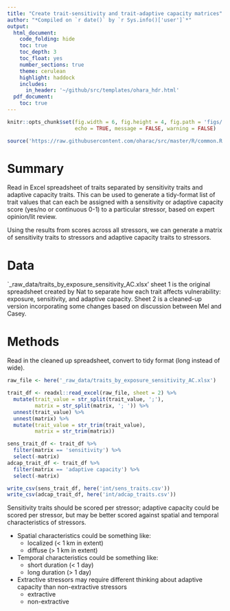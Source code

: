```yaml
---
title: "Create trait-sensitivity and trait-adaptive capacity matrices"
author: "*Compiled on `r date()` by `r Sys.info()['user']`*"
output: 
  html_document:
    code_folding: hide
    toc: true
    toc_depth: 3
    toc_float: yes
    number_sections: true
    theme: cerulean
    highlight: haddock
    includes: 
      in_header: '~/github/src/templates/ohara_hdr.html'
  pdf_document:
    toc: true
---
```


``` r

knitr::opts_chunk$set(fig.width = 6, fig.height = 4, fig.path = 'figs/',
                      echo = TRUE, message = FALSE, warning = FALSE)

source('https://raw.githubusercontent.com/oharac/src/master/R/common.R')

```

# Summary

Read in Excel spreadsheet of traits separated by sensitivity traits and adaptive capacity traits.  This can be used to generate a tidy-format list of trait values that can each be assigned with a sensitivity or adaptive capacity score (yes/no or continuous 0-1) to a particular stressor, based on expert opinion/lit review.

Using the results from scores across all stressors, we can generate a matrix of sensitivity traits to stressors and adaptive capacity traits to stressors.

# Data

`_raw_data/traits_by_exposure_sensitivity_AC.xlsx' sheet 1 is the original spreadsheet created by Nat to separate how each trait affects vulnerability: exposure, sensitivity, and adaptive capacity.  Sheet 2 is a cleaned-up version incorporating some changes based on discussion between Mel and Casey.


# Methods

Read in the cleaned up spreadsheet, convert to tidy format (long instead of wide).

```r
raw_file <- here('_raw_data/traits_by_exposure_sensitivity_AC.xlsx')

trait_df <- readxl::read_excel(raw_file, sheet = 2) %>%
  mutate(trait_value = str_split(trait_value, ';'),
         matrix = str_split(matrix, '; ')) %>%
  unnest(trait_value) %>%
  unnest(matrix) %>%
  mutate(trait_value = str_trim(trait_value),
         matrix = str_trim(matrix))

sens_trait_df <- trait_df %>%
  filter(matrix == 'sensitivity') %>%
  select(-matrix)
adcap_trait_df <- trait_df %>%
  filter(matrix == 'adaptive capacity') %>%
  select(-matrix)

write_csv(sens_trait_df, here('int/sens_traits.csv'))
write_csv(adcap_trait_df, here('int/adcap_traits.csv'))
```

Sensitivity traits should be scored per stressor; adaptive capacity could be scored per stressor, but may be better scored against spatial and temporal characteristics of stressors.  

* Spatial characteristics could be something like: 
    * localized (< 1 km in extent)
    * diffuse (> 1 km in extent)
* Temporal characteristics could be something like:
    * short duration (< 1 day)
    * long duration (> 1 day)
* Extractive stressors may require different thinking about adaptive capacity than non-extractive stressors
    * extractive
    * non-extractive
    

